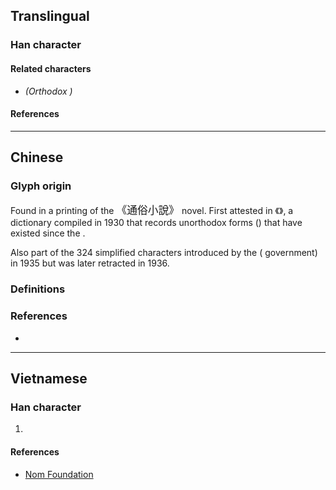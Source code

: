 {{also|廳}}
{{character info}}
==Translingual==

===Han character===
{{Han char|rn=27|rad=厂|as=07|sn=9|four=71221|canj=MRHL|ids=⿸厂听}}

====Related characters====
* {{l|mul|[[廳]]}} ''(Orthodox {{w|Traditional Chinese|traditional form}})''

====References====
{{Han ref|kx=0161.351|hdz=80007.160|uh=539B}}

----

==Chinese==

===Glyph origin===
Found in a {{w|Movable type#Metal movable type in China|moveable type}} printing of the <big>《通俗小說》</big> novel. First attested in 《{{lw|zh|宋元以來俗字譜}}》, a {{w|Variant Chinese character|variant forms}} dictionary compiled in 1930 that records unorthodox forms ({{l|zh|俗字}}) that have existed since the {{w|Song dynasty}}.

Also part of the 324 simplified characters introduced by the {{w|Republic of China}} ({{w|Kuomintang}} government) in 1935 but was later retracted in 1936. <!-- Refer https://commons.wikimedia.org/wiki/File:ROC24_SC3.jpg -->

===Definitions===
{{zh-see|廳|rocdsv}}

===References===
* {{R:twedu|A01234-007}}

----

==Vietnamese==

===Han character===
{{vi-readings|rs=厂07|reading=[[sảnh]]}}

# {{rfdef|vi|sort=厂07}}

====References====
* [http://nomfoundation.org/common/nom_details.php?codepoint=539B Nom Foundation]